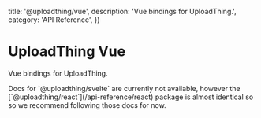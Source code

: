 
  title: '@uploadthing/vue',
  description: 'Vue bindings for UploadThing.',
  category: 'API Reference',
})

# UploadThing Vue

Vue bindings for UploadThing.

<Note>
  Docs for `@uploadthing/svelte` are currently not available, however the
  [`@uploadthing/react`](/api-reference/react) package is almost identical so so
  we recommend following those docs for now.
</Note>
